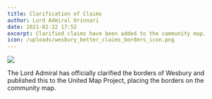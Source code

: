 ```yaml
---
title: Clarification of Claims
author: Lord Admiral Orinnari
date: 2021-02-22 17:52
excerpt: Clarified claims have been added to the community map.
icon: /uploads/wesbury_better_claims_borders_icon.png
---
```

![](/uploads/wesbury_better_claims_borders.png)

The Lord Admiral has officially clarified the borders of Wesbury and published
this to the United Map Project, placing the borders on the community map.
